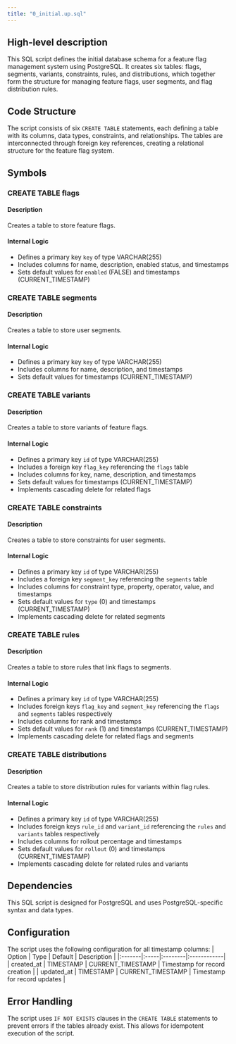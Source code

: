 ```yaml
---
title: "0_initial.up.sql"
---
```


## High-level description
This SQL script defines the initial database schema for a feature flag management system using PostgreSQL. It creates six tables: flags, segments, variants, constraints, rules, and distributions, which together form the structure for managing feature flags, user segments, and flag distribution rules.

## Code Structure
The script consists of six `CREATE TABLE` statements, each defining a table with its columns, data types, constraints, and relationships. The tables are interconnected through foreign key references, creating a relational structure for the feature flag system.

## Symbols

### CREATE TABLE flags
#### Description
Creates a table to store feature flags.

#### Internal Logic
- Defines a primary key `key` of type VARCHAR(255)
- Includes columns for name, description, enabled status, and timestamps
- Sets default values for `enabled` (FALSE) and timestamps (CURRENT_TIMESTAMP)

### CREATE TABLE segments
#### Description
Creates a table to store user segments.

#### Internal Logic
- Defines a primary key `key` of type VARCHAR(255)
- Includes columns for name, description, and timestamps
- Sets default values for timestamps (CURRENT_TIMESTAMP)

### CREATE TABLE variants
#### Description
Creates a table to store variants of feature flags.

#### Internal Logic
- Defines a primary key `id` of type VARCHAR(255)
- Includes a foreign key `flag_key` referencing the `flags` table
- Includes columns for key, name, description, and timestamps
- Sets default values for timestamps (CURRENT_TIMESTAMP)
- Implements cascading delete for related flags

### CREATE TABLE constraints
#### Description
Creates a table to store constraints for user segments.

#### Internal Logic
- Defines a primary key `id` of type VARCHAR(255)
- Includes a foreign key `segment_key` referencing the `segments` table
- Includes columns for constraint type, property, operator, value, and timestamps
- Sets default values for `type` (0) and timestamps (CURRENT_TIMESTAMP)
- Implements cascading delete for related segments

### CREATE TABLE rules
#### Description
Creates a table to store rules that link flags to segments.

#### Internal Logic
- Defines a primary key `id` of type VARCHAR(255)
- Includes foreign keys `flag_key` and `segment_key` referencing the `flags` and `segments` tables respectively
- Includes columns for rank and timestamps
- Sets default values for `rank` (1) and timestamps (CURRENT_TIMESTAMP)
- Implements cascading delete for related flags and segments

### CREATE TABLE distributions
#### Description
Creates a table to store distribution rules for variants within flag rules.

#### Internal Logic
- Defines a primary key `id` of type VARCHAR(255)
- Includes foreign keys `rule_id` and `variant_id` referencing the `rules` and `variants` tables respectively
- Includes columns for rollout percentage and timestamps
- Sets default values for `rollout` (0) and timestamps (CURRENT_TIMESTAMP)
- Implements cascading delete for related rules and variants

## Dependencies
This SQL script is designed for PostgreSQL and uses PostgreSQL-specific syntax and data types.

## Configuration
The script uses the following configuration for all timestamp columns:
| Option | Type | Default | Description |
|:-------|:-----|:--------|:------------|
| created_at | TIMESTAMP | CURRENT_TIMESTAMP | Timestamp for record creation |
| updated_at | TIMESTAMP | CURRENT_TIMESTAMP | Timestamp for record updates |

## Error Handling
The script uses `IF NOT EXISTS` clauses in the `CREATE TABLE` statements to prevent errors if the tables already exist. This allows for idempotent execution of the script.